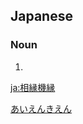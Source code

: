 ==Japanese==
{{ja-kanjitab|あい|えん|き|えん}}

===Noun===
{{ja-noun|あいえんきえん}}

# {{alternative form of|合縁奇縁|lang=ja}}

[[Category:Yojijukugo|あいえんきえん]]

[[ja:相縁機縁]]